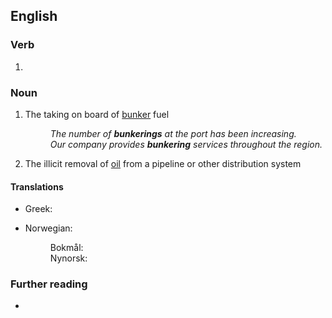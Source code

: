 ==English==

===Verb===
{{head|en|verb form}}

# {{present participle of|en|bunker|nocat=1}}

===Noun===
{{en-noun}}

# {{lb|en|nautical}} The taking on board of [[bunker]] fuel
#: ''The number of '''bunkerings''' at the port has been increasing.''
#: ''Our company provides '''bunkering''' services throughout the region.''
#: {{syn|en|coaling}}
# {{lb|en|chiefly|Nigeria}} The illicit removal of [[oil]] from a pipeline or other distribution system

====Translations====
{{trans-top|taking bunker fuel on board}}
* Greek: {{t+|el|ανθράκευση|f}}
{{trans-mid}}
* Norwegian:
*: Bokmål: {{t|nb|bunkring|m|f}}
*: Nynorsk: {{t|nn|bunkring|f}}
{{trans-bottom}}

===Further reading===
* {{pedialite}}